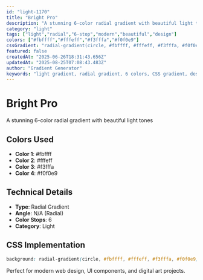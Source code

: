 ```yaml
---
id: "light-1170"
title: "Bright Pro"
description: "A stunning 6-color radial gradient with beautiful light tones"
category: "light"
tags: ["light","radial","6-stop","modern","beautiful","design"]
colors: ["#fbffff","#fffeff","#f3fffa","#f0f0e9"]
cssGradient: "radial-gradient(circle, #fbffff, #fffeff, #f3fffa, #f0f0e9)"
featured: false
createdAt: "2025-06-26T18:31:43.656Z"
updatedAt: "2025-08-25T07:08:43.483Z"
author: "Gradient Generator"
keywords: "light gradient, radial gradient, 6 colors, CSS gradient, design, #fbffff, #fffeff, #f3fffa, #f0f0e9"
---
```


# Bright Pro

A stunning 6-color radial gradient with beautiful light tones

## Colors Used
- **Color 1**: #fbffff
- **Color 2**: #fffeff
- **Color 3**: #f3fffa
- **Color 4**: #f0f0e9

## Technical Details
- **Type**: Radial Gradient
- **Angle**: N/A (Radial)
- **Color Stops**: 6
- **Category**: Light

## CSS Implementation
```css
background: radial-gradient(circle, #fbffff, #fffeff, #f3fffa, #f0f0e9);
```

Perfect for modern web design, UI components, and digital art projects.
